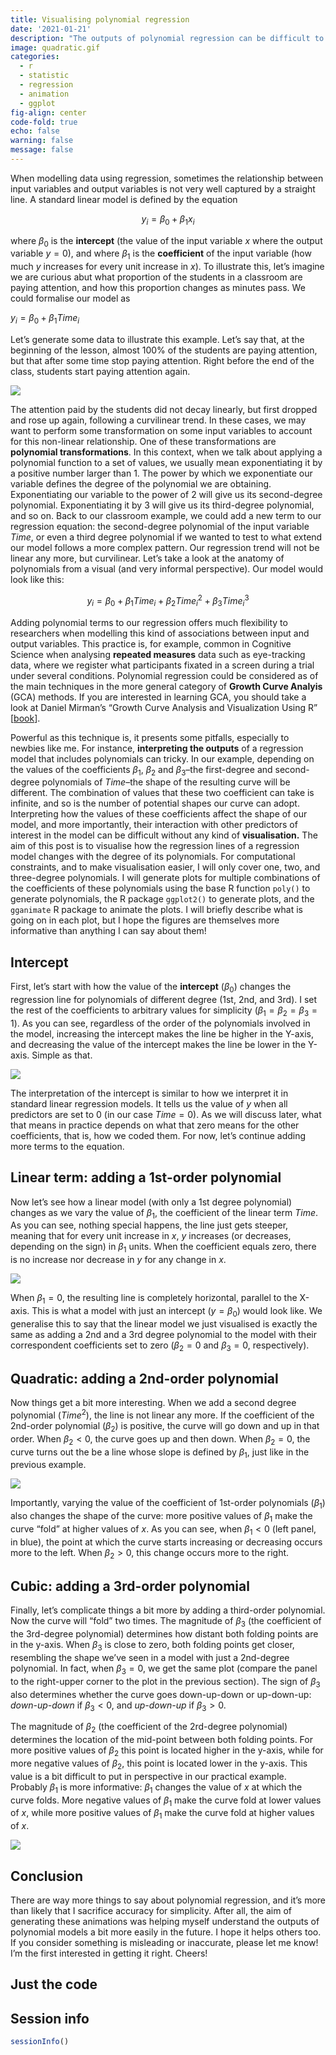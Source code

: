 ---
title: Visualising polynomial regression
date: '2021-01-21'
description: "The outputs of polynomial regression can be difficult to interpret. I generated some animated plots to see how model predictions change across different combinations of coefficients for 1st, 2nd, and 3rd degree polynomials."
image: quadratic.gif
categories:
  - r
  - statistic
  - regression
  - animation
  - ggplot
fig-align: center
code-fold: true
echo: false
warning: false
message: false
---


When modelling data using regression, sometimes the relationship between input variables and output variables is not very well captured by a straight line. A standard linear model is defined by the equation 

$$y_i = \beta_{0} + \beta_{1}x_{i}$$

where $\beta_{0}$ is the **intercept** (the value of the input variable $x$ where the output variable $y=0$), and where $\beta_{1}$ is the **coefficient** of the input variable (how much $y$ increases for every unit increase in $x$). To illustrate this, let's imagine we are curious abut what proportion of the students in a classroom are paying attention, and how this proportion changes as minutes pass. We could formalise our model as

$y_i = \beta_{0} + \beta_{1} Time_i$

Let's generate some data to illustrate this example. Let's say that, at the beginning of the lesson, almost 100% of the students are paying attention, but that after some time stop paying attention. Right before the end of the class, students start paying attention again.

![](attention.png)

The attention paid by the students did not decay linearly, but first dropped and rose up again, following a curvilinear trend. In these cases, we may want to perform some transformation on some input variables to account for this non-linear relationship. One of these transformations are **polynomial transformations**. In this context, when we talk about applying a polynomial function to a set of values, we usually mean exponentiating it by a positive number larger than 1. The power by which we exponentiate our variable defines the degree of the polynomial we are obtaining. Exponentiating our variable to the power of 2 will give us its second-degree polynomial. Exponentiating it by 3 will give us its third-degree polynomial, and so on. Back to our classroom example, we could add a new term to our regression equation: the second-degree polynomial of the input variable $Time$, or even a third degree polynomial if we wanted to test to what extend our model follows a more complex pattern. Our regression trend will not be linear any more, but curvilinear. Let's take a look at the anatomy of polynomials from a visual (and very informal perspective). Our model would look like this: 

$$
y_i = \beta_{0} + \beta_{1} Time_i + \beta_{2} Time_{i}^2 + \beta_{3} Time_{i}^3
$$


Adding polynomial terms to our regression offers much flexibility to researchers when modelling this kind of associations between input and output variables. This practice is, for example, common in Cognitive Science when analysing **repeated measures** data such as eye-tracking data, where we register what participants fixated in a screen during a trial under several conditions. Polynomial regression could be considered as of the main techniques in the more general category of **Growth Curve Analyis** (GCA) methods. If you are interested in learning GCA, you should take a look at Daniel Mirman's "Growth Curve Analysis and Visualization Using R" [[book](https://www.routledge.com/Growth-Curve-Analysis-and-Visualization-Using-R/Mirman/p/book/9781466584327)].

Powerful as this technique is, it presents some pitfalls, especially to newbies like me. For instance, **interpreting the outputs** of a regression model that includes polynomials can tricky. In our example, depending on the values of the coefficients $\beta_{1}$, $\beta_2$ and $\beta_3$--the first-degree and second-degree polynomials of $Time$--the shape of the resulting curve will be different. The combination of values that these two coefficient can take is infinite, and so is the number of potential shapes our curve can adopt. Interpreting how the values of these coefficients affect the shape of our model, and more importantly, their interaction with other predictors of interest in the model can be difficult without any kind of **visualisation.** The aim of this post is to visualise how the regression lines of a regression model changes with the degree of its polynomials. For computational constraints, and to make visualisation easier, I will only cover one, two, and three-degree polynomials. I will generate plots for multiple combinations of the coefficients of these polynomials using the base R function `poly()` to generate polynomials, the R package `ggplot2()` to generate plots, and the `gganimate` R package to animate the plots. I will briefly describe what is going on in each plot, but I hope the figures are themselves more informative than anything I can say about them! 


## Intercept

First, let's start with how the value of the **intercept** ($\beta_0$) changes the regression line for polynomials of different degree (1st, 2nd, and 3rd). I set the rest of the coefficients to arbitrary values for simplicity ($\beta_1 = \beta_2 = \beta_3 = 1$). As you can see, regardless of the order of the polynomials involved in the model, increasing the intercept makes the line be higher in the Y-axis, and decreasing the value of the intercept makes the line be lower in the Y-axis. Simple as that.

![](intercept.gif)


The interpretation of the intercept is similar to how we interpret it in standard linear regression models. It tells us the value of $y$ when all predictors are set to 0 (in our case $Time = 0$). As we will discuss later, what that means in practice depends on what that zero means for the other coefficients, that is, how we coded them. For now, let's continue adding more terms to the equation.


## Linear term: adding a 1st-order polynomial

Now let's see how a linear model (with only a 1st degree polynomial) changes as we vary the value of $\beta_1$, the coefficient of the linear term $Time$. As you can see, nothing special happens, the line just gets steeper, meaning that for every unit increase in $x$, $y$ increases (or decreases, depending on the sign) in $\beta_1$ units. When the coefficient equals zero, there is no increase nor decrease in $y$ for any change in $x$.

![](linear.gif)

When $\beta_1=0$, the resulting line is completely horizontal, parallel to the X-axis. This is what a model with just an intercept ($y = \beta_{0}$) would look like. We generalise this to say that the linear model we just visualised is exactly the same as adding a 2nd and a 3rd degree polynomial to the model with their correspondent coefficients set to zero ($\beta_2 = 0$ and $\beta_3 = 0$, respectively).
 
 
## Quadratic: adding a 2nd-order polynomial

Now things get a bit more interesting. When we add a second degree polynomial ($Time^2$), the line is not linear any more. If the coefficient of the 2nd-order polynomial ($\beta_2$) is positive, the curve will go down and up in that order. When $\beta_2 < 0$, the curve goes up and then down. When $\beta_2 = 0$, the curve turns out the be a line whose slope is defined by $\beta_1$, just like in the previous example.

![](quadratic.gif)

Importantly, varying the value of the coefficient of 1st-order polynomials ($\beta_1$) also changes the shape of the curve: more positive values of $\beta_1$ make the curve "fold" at higher values of $x$. As you can see, when $\beta_1 < 0$ (left panel, in blue), the point at which the curve starts increasing or decreasing occurs more to the left. When $\beta_2 > 0$, this change occurs more to the right.
 
 
## Cubic: adding a 3rd-order polynomial

Finally, let's complicate things a bit more by adding a third-order polynomial. Now the curve will "fold" two times. The magnitude of $\beta_3$ (the coefficient of the 3rd-degree polynomial) determines how distant both folding points are in the y-axis. When $\beta_3$ is close to zero, both folding points get closer, resembling the shape we've seen in a model with just a 2nd-degree polynomial. In fact, when $\beta_3 = 0$, we get the same plot (compare the panel to the right-upper corner to the plot in the previous section). The sign of $\beta_3$ also determines whether the curve goes down-up-down or up-down-up: *down-up-down* if $\beta_3 < 0$, and *up-down-up* if $\beta_3 > 0$.


The magnitude of $\beta_2$ (the coefficient of the 2rd-degree polynomial) determines the location of the mid-point between both folding points. For more positive values of $\beta_2$ this point is located higher in the y-axis, while for more negative values of $\beta_2$, this point is located lower in the y-axis. This value is a bit difficult to put in perspective in our practical example. Probably $\beta_1$ is more informative: $\beta_1$ changes the value of $x$ at which the curve folds. More negative values of $\beta_1$ make the curve fold at lower values of $x$, while more positive values of $\beta_1$ make the curve fold at higher values of $x$.


![](cubic.gif)


## Conclusion

There are way more things to say about polynomial regression, and it's more than likely that I sacrifice accuracy for simplicity. After all, the aim of generating these animations was helping myself understand the outputs of polynomial models a bit more easily in the future. I hope it helps others too. If you consider something is misleading or inaccurate, please let me know! I'm the first interested in getting it right. Cheers!

## Just the code

<script src="https://gist.github.com/gongcastro/9eb9e0c7e7502b48514514fef83fc509.js"></script>

## Session info

```{r}
sessionInfo()
```
